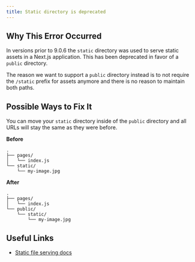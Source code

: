 ```yaml
---
title: Static directory is deprecated
---
```


## Why This Error Occurred

In versions prior to 9.0.6 the `static` directory was used to serve static assets in a Next.js application. This has been deprecated in favor of a `public` directory.

The reason we want to support a `public` directory instead is to not require the `/static` prefix for assets anymore and there is no reason to maintain both paths.

## Possible Ways to Fix It

You can move your `static` directory inside of the `public` directory and all URLs will stay the same as they were before.

**Before**

```
.
├── pages/
│   └── index.js
└── static/
    └── my-image.jpg
```

**After**

```
.
├── pages/
│   └── index.js
└── public/
    └── static/
        └── my-image.jpg
```

## Useful Links

- [Static file serving docs](/docs/pages/building-your-application/optimizing/static-assets)
